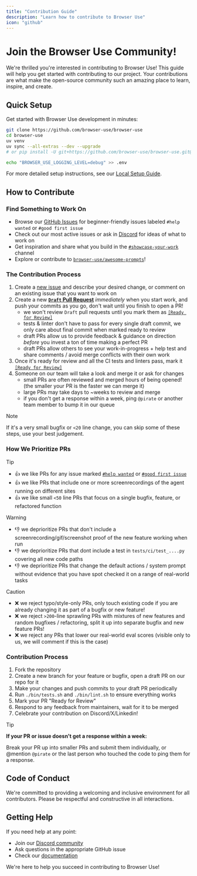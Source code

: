 ```yaml
---
title: "Contribution Guide"
description: "Learn how to contribute to Browser Use"
icon: "github"
---
```


# Join the Browser Use Community!

We're thrilled you're interested in contributing to Browser Use! This guide will help you get started with contributing to our project. Your contributions are what make the open-source community such an amazing place to learn, inspire, and create.

## Quick Setup

Get started with Browser Use development in minutes:

```bash
git clone https://github.com/browser-use/browser-use
cd browser-use
uv venv
uv sync --all-extras --dev --upgrade
# or pip install -U git+https://github.com/browser-use/browser-use.git@main

echo "BROWSER_USE_LOGGING_LEVEL=debug" >> .env
```

For more detailed setup instructions, see our [Local Setup Guide](/development/local-setup).

## How to Contribute

### Find Something to Work On

- Browse our [GitHub Issues](https://github.com/browser-use/browser-use/issues?q=is%3Aissue%20state%3Aopen%20label%3A%22help%20wanted%22) for beginner-friendly issues labeled `#help wanted` or `#good first issue`
- Check out our most active issues or ask in [Discord](https://link.browser-use.com/discord) for ideas of what to work on
- Get inspiration and share what you build in the [`#showcase-your-work`](https://discord.com/channels/1303749220842340412/1305549200678850642) channel
- Explore or contribute to [`browser-use/awesome-prompts`](https://github.com/browser-use/awesome-prompts)!

### The Contribution Process


1. Create a [new issue](https://github.com/browser-use/browser-use/issues) and describe your desired change, or comment on an existing issue that you want to work on
2. Create a new [**`Draft` Pull Request**](https://github.blog/news-insights/product-news/introducing-draft-pull-requests/) *immediately* when you start work, and push your commits as you go, don't wait until you finish to open a PR!
    - we won't review `Draft` pull requests until you mark them as [`[Ready for Review]`](https://docs.github.com/en/pull-requests/collaborating-with-pull-requests/proposing-changes-to-your-work-with-pull-requests/about-pull-requests#draft-pull-requests)
    - tests & linter don't have to pass for every single draft commit, we only care about final commit when marked ready to review
    - draft PRs allow us to provide feedback & guidance on direction *before* you invest a ton of time making a perfect PR
    - draft PRs allow others to see your work-in-progress + help test and share comments / avoid merge conflicts with their own work
3. Once it's ready for review and all the CI tests and linters pass, mark it [`[Ready for Review]`](https://docs.github.com/en/pull-requests/collaborating-with-pull-requests/proposing-changes-to-your-work-with-pull-requests/changing-the-stage-of-a-pull-request)
4. Someone on our team will take a look and merge it or ask for changes
    - small PRs are often reviewed and merged hours of being opened! (the smaller your PR is the faster we can merge it)
    - large PRs may take days to ~weeks to review and merge
    - if you don't get a response within a week, ping `@pirate` or another team member to bump it in our queue


> [!NOTE]
> If it's a very small bugfix or `<20` line change, you can skip some of these steps, use your best judgement.


### How We Prioritize PRs


> [!TIP]
>
> - 👍 we like PRs for any issue marked [`#help wanted`](https://github.com/browser-use/browser-use/issues?q=is%3Aissue%20state%3Aopen%20label%3A%22help%20wanted%22) or [`#good first issue`](https://github.com/browser-use/browser-use/issues?q=is%3Aissue%20state%3Aopen%20label%3A%22good%20first%20issue%22)
> - 👍 we like PRs that include one or more screenrecordings of the agent running on different sites
> - 👍 we like small `<50` line PRs that focus on a single bugfix, feature, or refactored function

> [!WARNING]
- 👎 we deprioritize PRs that don't include a screenrecording/gif/screenshot proof of the new feature working when run
- 👎 we deprioritize PRs that dont include a test in `tests/ci/test_....py` covering all new code paths
- 👎 we deprioritize PRs that change the default actions / system prompt without evidence that you have spot checked it on a range of real-world tasks

> [!CAUTION]
> 
> - ❌ we reject typo/style-only PRs, only touch existing code if you are already changing it as part of a bugfix or new feature!
> - ❌ we reject `>200`-line sprawling PRs with mixtures of new features and random bugfixes / refactoring, split it up into separate bugfix and new feature PRs!
> - ❌ we reject any PRs that lower our real-world eval scores (visible only to us, we will comment if this is the case)



### Contribution Process

1. Fork the repository
2. Create a new branch for your feature or bugfix, open a draft PR on our repo for it
3. Make your changes and push commits to your draft PR periodically
4. Run `./bin/tests.sh` and `./bin/lint.sh` to ensure everything works
5. Mark your PR "Ready for Review"
6. Respond to any feedback from maintainers, wait for it to be merged
7. Celebrate your contribution on Discord/X/Linkedin!

> [!TIP]
> **If your PR or issue doesn't get a response within a week:**  
> 
> Break your PR up into smaller PRs and submit them individually, or @mention `@pirate` or the last person who touched the code to ping them for a response.


## Code of Conduct

We're committed to providing a welcoming and inclusive environment for all contributors. Please be respectful and constructive in all interactions.

## Getting Help

If you need help at any point:

- Join our [Discord community](https://link.browser-use.com/discord)
- Ask questions in the appropriate GitHub issue
- Check our [documentation](/introduction)

We're here to help you succeed in contributing to Browser Use!
